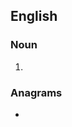 ==English==

===Noun===
{{head|en|noun plural form}}

# {{plural of|hadji|lang=en}}

===Anagrams===
* {{anagrams|en|a=adhijs|jadish|jihads}}